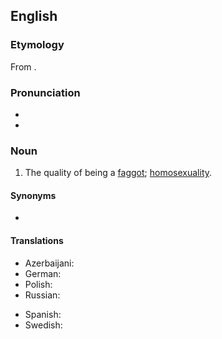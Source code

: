 ==English==

===Etymology===
From {{suffix|en|faggot|ry}}.

===Pronunciation===
* {{IPA|/ˈfæɡətɹi/|lang=en}}
* {{audio|En-au-faggotry.ogg|Audio (AU)|lang=en}}

===Noun===
{{en-noun|~|faggotries}}

# {{lb|en|pejorative|slang}} The quality of being a [[faggot]]; [[homosexuality]].

====Synonyms====
* {{l|en|gayness}}

====Translations====
{{trans-top|the quality of being a faggot}}
* Azerbaijani: {{t|az|götvərənlik}}
* German: {{t|de|Geschwuchtel|n}}
* Polish: {{t+|pl|pedalstwo|n}}
* Russian: {{t|ru|пидорство|n}}
{{trans-mid}}
* Spanish: {{t|es|mariconería|f}}
* Swedish: {{t+|sv|bögeri|n}}
{{trans-bottom}}
